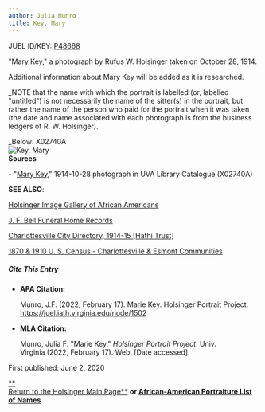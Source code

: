 ```yaml
---
author: Julia Munro
title: Key, Mary
---
```

JUEL ID/KEY: [P48668](http://juel.iath.virginia.edu/public_person?person=48668 "P48668")

"Mary Key," a photograph by Rufus W. Holsinger taken on October 28, 1914.

Additional information about Mary Key will be added as it is researched.

_NOTE that the name with which the portrait is labelled (or, labelled "untitled") is not necessarily the name of the sitter(s) in the portrait, but rather the name of the person who paid for the portrait when it was taken (the date and name associated with each photograph is from the business ledgers of R. W. Holsinger).  
  
_Below: X02740A  
![Key, Mary](https://iiif.lib.virginia.edu/iiif/uva-lib:1042685/full/778,561/0/default.jpg "Key, Mary")  
**Sources**

\- "[Mary Key](https://search.lib.virginia.edu/catalog/uva-lib:1042685#?c=0&m=0&s=0&cv=0&xywh=-989%2C328%2C4475%2C3318 "Key, Mary")," 1914-10-28 photograph in UVA Library Catalogue (X02740A)  

**SEE ALSO**:

[Holsinger Image Gallery of African Americans](http://rwholsingerphotos.org/images.php "Holsinger Image Gallery of African Americans")

[J. F. Bell Funeral Home Records](http://www2.vcdh.virginia.edu/afam/raceandplace/perl_scripts/funeral_search.html "J. F. Bell Funeral Home Database")

[Charlottesville City Directory, 1914-15 \[Hathi Trust\]](https://catalog.hathitrust.org/Record/101954103 "Charlottesville City Directory, 1914-15") 

[1870 & 1910 U. S. Census - Charlottesville & Esmont Communities](http://www2.vcdh.virginia.edu/afam/raceandplace/census/search_both.html "1870 & 1910 U. S. Census: Charlottesville and Esmont Communities")

##### **Cite This Entry**

*   **APA Citation:**
    
    Munro, J.F. (2022, February 17). Marie Key. Holsinger Portrait Project. https://juel.iath.virginia.edu/node/1502
    
*   **MLA Citation:**
    
    Munro, Julia F. "Marie Key." _Holsinger Portrait Project_. Univ. Virginia (2022, February 17). Web. \[Date accessed\].
    

  
First published: June 2, 2020     

[**  
Return to the Holsinger Main Page**](http://juel.iath.virginia.edu/node/980) **or [African-American Portraiture List of Names](http://juel.iath.virginia.edu/node/996)**